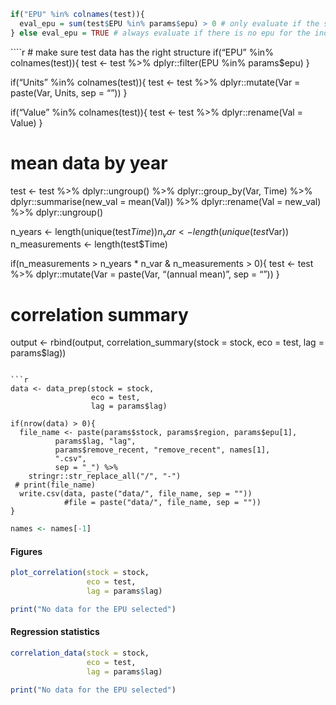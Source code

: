 ```r
if("EPU" %in% colnames(test)){
  eval_epu = sum(test$EPU %in% params$epu) > 0 # only evaluate if the selected epu is in the indicator data set
} else eval_epu = TRUE # always evaluate if there is no epu for the indicator
```

````r
# make sure test data has the right structure 
if("EPU" %in% colnames(test)){
  test <- test %>%
    dplyr::filter(EPU %in% params$epu)
}

if("Units" %in% colnames(test)){
  test <- test %>%
    dplyr::mutate(Var = paste(Var, Units, sep = "\n"))
}

if("Value" %in% colnames(test)){
  test <- test %>%
    dplyr::rename(Val = Value)
}

# mean data by year
test <- test %>%
  dplyr::ungroup() %>%
  dplyr::group_by(Var, Time) %>%
  dplyr::summarise(new_val = mean(Val)) %>%
  dplyr::rename(Val = new_val) %>%
  dplyr::ungroup()

n_years <- length(unique(test$Time))
n_var <- length(unique(test$Var))
n_measurements <- length(test$Time)

if(n_measurements > n_years * n_var &
   n_measurements > 0){
  test <- test %>%
    dplyr::mutate(Var = paste(Var, "(annual mean)", sep = "\n"))
}

# correlation summary
output <- rbind(output, correlation_summary(stock = stock, 
                                            eco = test, 
                                            lag = params$lag))
```

```r
data <- data_prep(stock = stock, 
                  eco = test, 
                  lag = params$lag)

if(nrow(data) > 0){
  file_name <- paste(params$stock, params$region, params$epu[1], 
          params$lag, "lag", 
          params$remove_recent, "remove_recent", names[1],
          ".csv", 
          sep = "_") %>%
    stringr::str_replace_all("/", "-")
 # print(file_name)
  write.csv(data, paste("data/", file_name, sep = ""))
            #file = paste("data/", file_name, sep = ""))
}
```

```r
names <- names[-1]
```
#### Figures {-}
```r
plot_correlation(stock = stock, 
                 eco = test, 
                 lag = params$lag)
```

```r
print("No data for the EPU selected")
```

#### Regression statistics {-}
```r
correlation_data(stock = stock, 
                 eco = test, 
                 lag = params$lag)
```

```r
print("No data for the EPU selected")
```